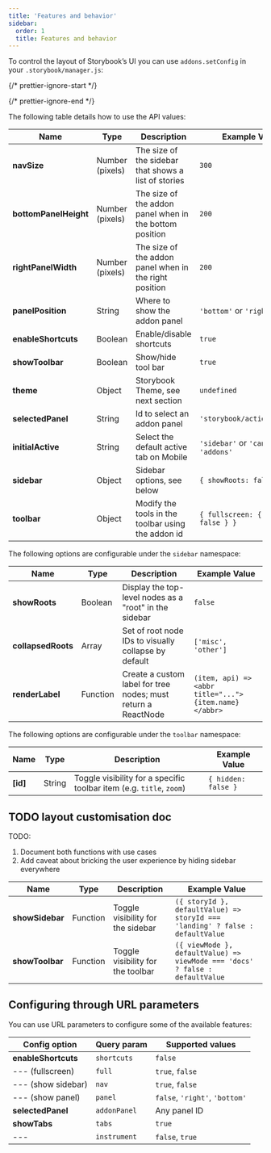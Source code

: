 ```yaml
---
title: 'Features and behavior'
sidebar:
  order: 1
  title: Features and behavior
---
```


To control the layout of Storybook’s UI you can use `addons.setConfig` in your `.storybook/manager.js`:

{/* prettier-ignore-start */}

<CodeSnippets path="storybook-config-layout.md" />

{/* prettier-ignore-end */}

The following table details how to use the API values:

| Name                  | Type            | Description                                             | Example Value                           |
| --------------------- | --------------- | ------------------------------------------------------- | --------------------------------------- |
| **navSize**           | Number (pixels) | The size of the sidebar that shows a list of stories    | `300`                                   |
| **bottomPanelHeight** | Number (pixels) | The size of the addon panel when in the bottom position | `200`                                   |
| **rightPanelWidth**   | Number (pixels) | The size of the addon panel when in the right position  | `200`                                   |
| **panelPosition**     | String          | Where to show the addon panel                           | `'bottom'` or `'right'`                 |
| **enableShortcuts**   | Boolean         | Enable/disable shortcuts                                | `true`                                  |
| **showToolbar**       | Boolean         | Show/hide tool bar                                      | `true`                                  |
| **theme**             | Object          | Storybook Theme, see next section                       | `undefined`                             |
| **selectedPanel**     | String          | Id to select an addon panel                             | `'storybook/actions/panel'`             |
| **initialActive**     | String          | Select the default active tab on Mobile                 | `'sidebar'` or `'canvas'` or `'addons'` |
| **sidebar**           | Object          | Sidebar options, see below                              | `{ showRoots: false }`                  |
| **toolbar**           | Object          | Modify the tools in the toolbar using the addon id      | `{ fullscreen: { hidden: false } } `    |

The following options are configurable under the `sidebar` namespace:

| Name               | Type     | Description                                                   | Example Value                                         |
| ------------------ | -------- | ------------------------------------------------------------- | ----------------------------------------------------- |
| **showRoots**      | Boolean  | Display the top-level nodes as a "root" in the sidebar        | `false`                                               |
| **collapsedRoots** | Array    | Set of root node IDs to visually collapse by default          | `['misc', 'other']`                                   |
| **renderLabel**    | Function | Create a custom label for tree nodes; must return a ReactNode | `(item, api) => <abbr title="...">{item.name}</abbr>` |

The following options are configurable under the `toolbar` namespace:

| Name     | Type   | Description                                                          | Example Value        |
| ---------| ------ | -------------------------------------------------------------------- | -------------------- |
| **[id]** | String | Toggle visibility for a specific toolbar item (e.g. `title`, `zoom`) | `{ hidden: false }`  |

## TODO layout customisation doc

TODO:
1. Document both functions with use cases
2. Add caveat about bricking the user experience by hiding sidebar everywhere

| Name            | Type     | Description                       | Example Value                                                                 |
| --------------- | -------- | --------------------------------- | ----------------------------------------------------------------------------- |
| **showSidebar** | Function | Toggle visibility for the sidebar | `({ storyId }, defaultValue) => storyId === 'landing' ? false : defaultValue` |
| **showToolbar** | Function | Toggle visibility for the toolbar | `({ viewMode }, defaultValue) => viewMode === 'docs' ? false : defaultValue` |

## Configuring through URL parameters

You can use URL parameters to configure some of the available features:

| Config option       | Query param  | Supported values               |
| ------------------- | ------------ | ------------------------------ |
| **enableShortcuts** | `shortcuts`  | `false`                        |
| --- (fullscreen)    | `full`       | `true`, `false`                |
| --- (show sidebar)  | `nav`        | `true`, `false`                |
| --- (show panel)    | `panel`      | `false`, `'right'`, `'bottom'` |
| **selectedPanel**   | `addonPanel` | Any panel ID                   |
| **showTabs**        | `tabs`       | `true`                         |
| ---                 | `instrument` | `false`, `true`                |
